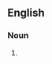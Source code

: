 {{also|pussy-cats|pussy cats}}

==English==

===Noun===
{{head|en|noun plural form}}

# {{plural of|pussycat|lang=en}}